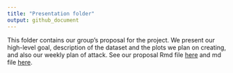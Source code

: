 ```yaml
---
title: "Presentation folder"
output: github_document
---
```

This folder contains our group's proposal for the project. We present our high-level goal, description of the dataset and the plots we plan on creating, and also our
weekly plan of attack. See our proposal Rmd file [here](proposal.Rmd) and md file [here](proposal.md).